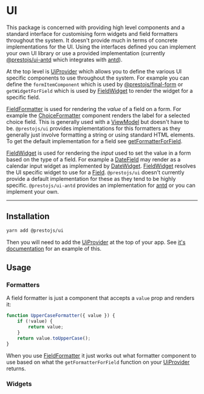 

# UI

This package is concerned with providing high level components and a standard interface for customising form widgets
and field formatters throughout the system. It doesn't provide much in terms of concrete implementations for the UI. Using the interfaces
defined you can implement your own UI library or use a provided implementation (currently [@prestojs/ui-antd](/docs/ui-antd/) which
integrates with [antd](https://ant.design)).

At the top level is [UiProvider](doc:UiProvider) which allows you to define the various UI specific components to use throughout
the system. For example you can define the `formItemComponent` which is used by [@prestojs/final-form](/docs/final-form)
or `getWidgetForField` which is used by [FieldWidget](doc:FieldWidget) to render the widget for a specific field.

[FieldFormatter](doc:FieldFormatter) is used for rendering the _value_ of a field on a form. For example the [ChoiceFormatter](doc:ChoiceFormatter)
component renders the label for a selected choice field. This is generally used with a [ViewModel](doc:viewModelFactory) but
doesn't have to be. `@prestojs/ui` provides implementations for this formatters as they generally just involve formatting a string
or using standard HTML elements. To get the default implementation for a field see [getFormatterForField](doc:getFormatterForField).

[FieldWidget](doc:FieldWidget) is used for rendering the _input_ used to set the value in a form based on the type of a field.
For example a [DateField](doc:DateField) may render as a calendar input widget as implemented by [DateWidget](doc:DateWidget).
[FieldWidget](doc:FieldWidget) resolves the UI specific widget to use for a [Field](doc:Field). `@prestojs/ui` doesn't
currently provide a default implementation for these as they tend to be highly specific. `@prestojs/ui-antd` provides an implementation
for [antd](https://ant.design) or you can implement your own.

---

## Installation

```bash
yarn add @prestojs/ui
```

Then you will need to add the [UiProvider](doc:UiProvider) at the top of your app. See [it's documentation](doc:UiProvider)
for an example of this.

## Usage

### Formatters

A field formatter is just a component that accepts a `value` prop and renders it:

```js
function UpperCaseFormatter({ value }) {
    if (!value) {
        return value;
    }
    return value.toUpperCase();
}
```

When you use [FieldFormatter](doc:FieldFormatter) it just works out what formatter component to use based on what the
`getFormatterForField` function on your [UiProvider](doc:UiProvider) returns.

### Widgets
